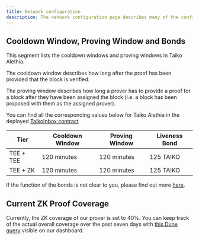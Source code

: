 ```yaml
---
title: Network configuration
description: The network configuration page describes many of the configuration details of the network.
---
```



## Cooldown Window, Proving Window and Bonds

This segment lists the cooldown windows and proving windows in Taiko Alethia.

The cooldown window describes how long after the proof has been provided that the block is verified.

The proving window describes how long a prover has to provide a proof for a block after they have been assigned the block (i.e. a block has been proposed with them as the assigned prover).

You can find all the corresponding values below for Taiko Alethia in the deployed [TaikoInbox contract](https://github.com/taikoxyz/taiko-mono/blob/main/packages/protocol/deployments/mainnet-contract-logs-L1.md?plain=1#L231)

| Tier              | Cooldown Window | Proving Window | Liveness Bond |
| ----------------- | --------------- | -------------- | ------------- |
| TEE + TEE         | 120 minutes     | 120 minutes    | 125 TAIKO     |
| TEE + ZK          | 120 minutes     | 120 minutes    | 125 TAIKO     |

If the function of the bonds is not clear to you, please find out more [here](/resources/terminology#key-takeaways).

## Current ZK Proof Coverage

Currently, the ZK coverage of our prover is set to 40%. You can keep track of the actual overall coverage over the past seven days with [this Dune query](https://dune.com/queries/4809870) visible on our dashboard.
